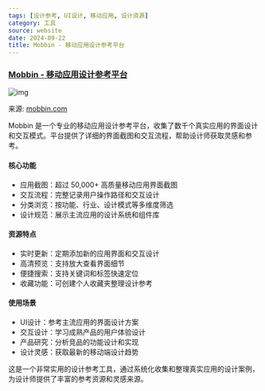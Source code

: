 ```yaml
---
tags: [设计参考, UI设计, 移动应用, 设计资源]
category: 工具
source: website
date: 2024-09-22
title: Mobbin - 移动应用设计参考平台
---
```


### [Mobbin - 移动应用设计参考平台](https://mobbin.com/)

![img](https://img.mengpeng.tech/i/2024/12/13/675bc1ff6418b.webp)

来源: [mobbin.com](https://mobbin.com/)

Mobbin 是一个专业的移动应用设计参考平台，收集了数千个真实应用的界面设计和交互模式。平台提供了详细的界面截图和交互流程，帮助设计师获取灵感和参考。

#### 核心功能
- 应用截图：超过 50,000+ 高质量移动应用界面截图
- 交互流程：完整记录用户操作路径和交互设计
- 分类浏览：按功能、行业、设计模式等多维度筛选
- 设计规范：展示主流应用的设计系统和组件库

#### 资源特点
- 实时更新：定期添加新的应用界面和交互设计
- 高清预览：支持放大查看界面细节
- 便捷搜索：支持关键词和标签快速定位
- 收藏功能：可创建个人收藏夹整理设计参考

#### 使用场景
- UI设计：参考主流应用的界面设计方案
- 交互设计：学习成熟产品的用户体验设计
- 产品研究：分析竞品的功能设计和实现
- 设计灵感：获取最新的移动端设计趋势

这是一个非常实用的设计参考工具，通过系统化收集和整理真实应用的设计案例，为设计师提供了丰富的参考资源和灵感来源。 
